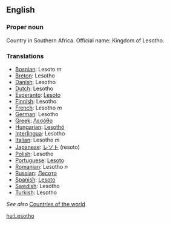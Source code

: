 ==English==

===Proper noun===

Country in Southern Africa. Official name: Kingdom of Lesotho.

===Translations===

*[[Bosnian]]: Lesoto ''m''
*[[Breton]]: Lesotho
*[[Danish]]: Lesotho
*[[Dutch]]: Lesotho
*[[Esperanto]]: [[Lesoto]]
*[[Finnish]]: Lesotho
*[[French]]: Lesotho ''m''
*[[German]]: Lesotho
*[[Greek]]: [[Λεσόθο]]
*[[Hungarian]]: [[Lesothó]]
*[[Interlingua]]: Lesotho
*[[Italian]]: Lesotho ''m''
*[[Japanese]]: [[レソト]] (resoto)
*[[Polish]]: Lesotho
*[[Portuguese]]: [[Lesoto]]
*[[Romanian]]: Lesotho ''n''
*[[Russian]]: [[Лесото]]
*[[Spanish]]: [[Lesoto]]
*[[Swedish]]: Lesotho
*[[Turkish]]: Lesotho

''See also'' [[Countries of the world]]

[[hu:Lesotho]]